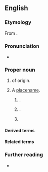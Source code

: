 ==English==
{{wikipedia|lang=en}}
{{slim-wikipedia|Sullivan#Places}}

===Etymology===
{{clipping of|en|O'Sullivan}} From {{der|en|ga|Ó Súilleabháin}}.

===Pronunciation===
* {{IPA|en|/ˈsʌlɪvən/}}

===Proper noun===
{{en-proper noun|s}}

# {{surname|en|from=Irish}} of {{l|en|Irish}} origin.
# A [[placename]].
## {{place|en|city/county seat|co/Moultrie County|s/Illinois|c/USA}}.
## {{place|en|city/county seat|co/Sullivan County|s/Indiana|c/USA}}.
## {{ellipsis of|en|Sullivan County}}

====Derived terms====
{{der3|en|
|Sullivan County
|Sully
|County of Sullivan
}}

====Related terms====
{{rel3|en|
|O'Sullivan
}}

===Further reading===
* {{pedia|lang=en|Sullivan (surname)}}